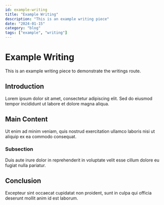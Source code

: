 ```yaml
---
id: example-writing
title: "Example Writing"
description: "This is an example writing piece"
date: "2024-01-15"
category: "blog"
tags: ["example", "writing"]
---
```


# Example Writing

This is an example writing piece to demonstrate the writings route.

## Introduction

Lorem ipsum dolor sit amet, consectetur adipiscing elit. Sed do eiusmod tempor incididunt ut labore et dolore magna aliqua.

## Main Content

Ut enim ad minim veniam, quis nostrud exercitation ullamco laboris nisi ut aliquip ex ea commodo consequat.

### Subsection

Duis aute irure dolor in reprehenderit in voluptate velit esse cillum dolore eu fugiat nulla pariatur.

## Conclusion

Excepteur sint occaecat cupidatat non proident, sunt in culpa qui officia deserunt mollit anim id est laborum. 